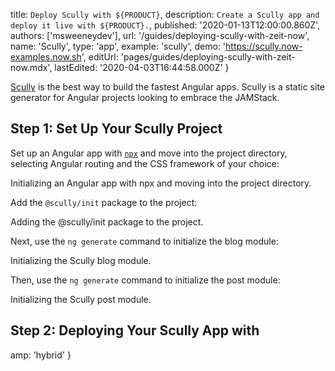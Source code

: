 

  title: `Deploy Scully with ${PRODUCT}`,
  description: `Create a Scully app and deploy it live with ${PRODUCT}.`,
  published: '2020-01-13T12:00:00.860Z',
  authors: ['msweeneydev'],
  url: '/guides/deploying-scully-with-zeit-now',
  name: 'Scully',
  type: 'app',
  example: 'scully',
  demo: 'https://scully.now-examples.now.sh',
  editUrl: 'pages/guides/deploying-scully-with-zeit-now.mdx',
  lastEdited: '2020-04-03T16:44:58.000Z'
}

[Scully](https://github.com/scullyio/scully/blob/master/README.md) is the best way to build the fastest Angular apps. Scully is a static site generator for Angular projects looking to embrace the JAMStack.

## Step 1: Set Up Your Scully Project

Set up an Angular app with [`npx`](https://www.npmjs.com/package/npx) and move into the project directory, selecting Angular routing and the CSS framework of your choice:

<Snippet dark text="npx -p @angular/cli@next ng new my-scully-project && cd my-scully-project" />
<Caption>Initializing an Angular app with <Link href="https://www.npmjs.com/package/npx">npx</Link> and moving into the project directory.</Caption>

Add the `@scully/init` package to the project:

<Snippet dark text="ng add @scullyio/init" />
<Caption>Adding the <InlineCode>@scully/init</InlineCode> package to the project.</Caption>

Next, use the `ng generate` command to initialize the blog module:

<Snippet dark text="ng generate @scullyio/init:blog" />
<Caption>Initializing the Scully blog module.</Caption>

Then, use the `ng generate` command to initialize the post module:

<Snippet dark text="ng generate @scullyio/init:post" />
<Caption>Initializing the Scully post module.</Caption>

## Step 2: Deploying Your Scully App with <ProductName/>

<DeploySection meta={meta} />


  amp: 'hybrid'
}
